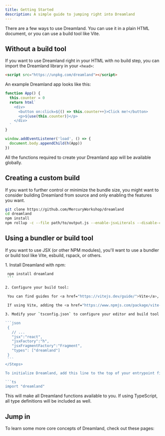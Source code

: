 ```yaml
---
title: Getting Started
description: A simple guide to jumping right into Dreamland
---
```


There are a few ways to use Dreamland. You can use it in a plain HTML document, or you can use a build tool like Vite.

## Without a build tool

If you want to use Dreamland right in your HTML with no build step, you can import the Dreamland library in your `<head>`:

```html
<script src="https://unpkg.com/dreamland"></script>
```

An example Dreamland app looks like this:

```js
function App() {
  this.counter = 0
  return html`
    <div>
      <button on:click=${() => this.counter++}>Click me!</button>
      <p>${use(this.counter)}</p>
    </div>
  `
}

window.addEventListener('load', () => {
  document.body.appendChild(h(App))
})
```

All the functions required to create your Dreamland app will be available globally.

## Creating a custom build

If you want to further control or minimize the bundle size, you might want to consider building Dreamland from source and only enabling the features you want.

```bash
git clone https://github.com/MercuryWorkshop/dreamland
cd dreamland
npm install
npm rollup -c --file path/to/output.js --enable-jsxLiterals --disable-css
```

## Using a bundler or build tool

If you want to use JSX (or other NPM modules), you'll want to use a bundler or build tool like Vite, esbuild, rspack, or others.


<Steps>
1. Install Dreamland with npm:

   ```bash
    npm install dreamland
    ```

2. Configure your build tool:
    
    You can find guides for <a href="https://vitejs.dev/guide/">Vite</a>, <a href="https://esbuild.github.io/getting-started/">esbuild</a>, and <a href="https://rspack.dev/guide/start/quick-start">rspack</a>.

    If using Vite, adding the <a href="https://www.npmjs.com/package/vite-plugin-dreamland">vite-plugin-dreamland</a> plugin to your Vite config will provide you with a better experience.

3. Modify your `tsconfig.json` to configure your editor and build tool to use Dreamland's JSX globals:

   ```json
    {
      // ...
      "jsx":"react",
      "jsxFactory":"h",
      "jsxFragmentFactory":"Fragment",
      "types": ["dreamland"]
    }
    ```
</Steps>

To initialize Dreamland, add this line to the top of your entrypoint file:

```ts
import "dreamland"
```

This will make all Dreamland functions available to you. If using TypeScript, all type definitions will be included as well.

## Jump in

To learn some more core concepts of Dreamland, check out these pages:


<LinkCard
  title="Elements"
  description="Learn how to create HTML elements in Dreamland"
  href="/intro/elements"
/>

<LinkCard
  title="Components"
  description="Learn how to create Dreamland components"
  href="/intro/elements"
/>

<LinkCard
  title="Reactivity"
  description="Learn how Dreamland handles state and reactivity"
  href="/intro/reactivity"
/>